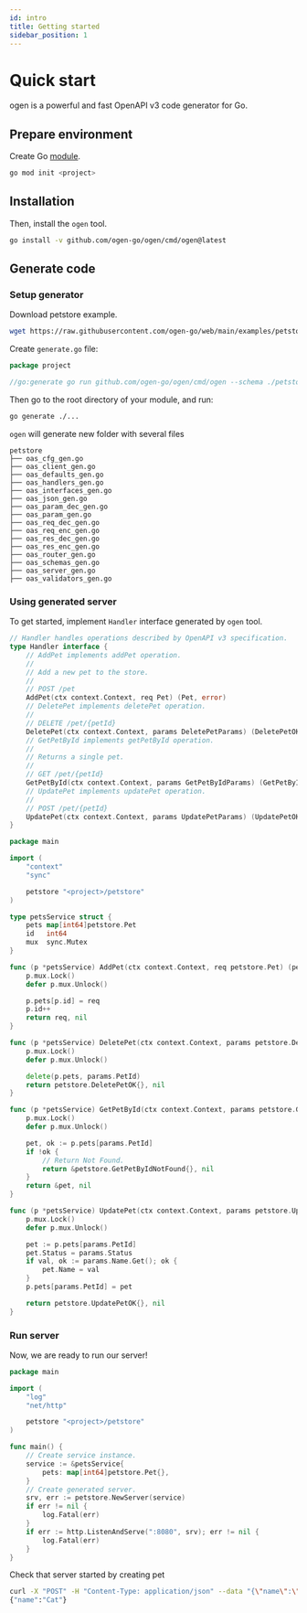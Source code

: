 ```yaml
---
id: intro
title: Getting started
sidebar_position: 1
---
```


# Quick start

ogen is a powerful and fast OpenAPI v3 code generator for Go.

## Prepare environment

Create Go [module](https://github.com/golang/go/wiki/Modules#quick-start).

```bash
go mod init <project>
```

## Installation

Then, install the `ogen` tool.

```bash
go install -v github.com/ogen-go/ogen/cmd/ogen@latest
```

## Generate code

### Setup generator

Download petstore example.

```bash
wget https://raw.githubusercontent.com/ogen-go/web/main/examples/petstore.yml
```

Create `generate.go` file:

```go title="<project>/generate.go"
package project

//go:generate go run github.com/ogen-go/ogen/cmd/ogen --schema ./petstore.yml --target petstore --clean
```

Then go to the root directory of your module, and run:

```bash
go generate ./...
```

`ogen` will generate new folder with several files

```console
petstore
├── oas_cfg_gen.go
├── oas_client_gen.go
├── oas_defaults_gen.go
├── oas_handlers_gen.go
├── oas_interfaces_gen.go
├── oas_json_gen.go
├── oas_param_dec_gen.go
├── oas_param_gen.go
├── oas_req_dec_gen.go
├── oas_req_enc_gen.go
├── oas_res_dec_gen.go
├── oas_res_enc_gen.go
├── oas_router_gen.go
├── oas_schemas_gen.go
├── oas_server_gen.go
├── oas_validators_gen.go
```

### Using generated server

To get started, implement `Handler` interface generated by `ogen` tool.

```go
// Handler handles operations described by OpenAPI v3 specification.
type Handler interface {
	// AddPet implements addPet operation.
	//
	// Add a new pet to the store.
	//
	// POST /pet
	AddPet(ctx context.Context, req Pet) (Pet, error)
	// DeletePet implements deletePet operation.
	//
	// DELETE /pet/{petId}
	DeletePet(ctx context.Context, params DeletePetParams) (DeletePetOK, error)
	// GetPetById implements getPetById operation.
	//
	// Returns a single pet.
	//
	// GET /pet/{petId}
	GetPetById(ctx context.Context, params GetPetByIdParams) (GetPetByIdRes, error)
	// UpdatePet implements updatePet operation.
	//
	// POST /pet/{petId}
	UpdatePet(ctx context.Context, params UpdatePetParams) (UpdatePetOK, error)
}
```

```go
package main

import (
	"context"
	"sync"

	petstore "<project>/petstore"
)

type petsService struct {
	pets map[int64]petstore.Pet
	id   int64
	mux  sync.Mutex
}

func (p *petsService) AddPet(ctx context.Context, req petstore.Pet) (petstore.Pet, error) {
	p.mux.Lock()
	defer p.mux.Unlock()

	p.pets[p.id] = req
	p.id++
	return req, nil
}

func (p *petsService) DeletePet(ctx context.Context, params petstore.DeletePetParams) (petstore.DeletePetOK, error) {
	p.mux.Lock()
	defer p.mux.Unlock()

	delete(p.pets, params.PetId)
	return petstore.DeletePetOK{}, nil
}

func (p *petsService) GetPetById(ctx context.Context, params petstore.GetPetByIdParams) (petstore.GetPetByIdRes, error) {
	p.mux.Lock()
	defer p.mux.Unlock()

	pet, ok := p.pets[params.PetId]
	if !ok {
		// Return Not Found.
		return &petstore.GetPetByIdNotFound{}, nil
	}
	return &pet, nil
}

func (p *petsService) UpdatePet(ctx context.Context, params petstore.UpdatePetParams) (petstore.UpdatePetOK, error) {
	p.mux.Lock()
	defer p.mux.Unlock()

	pet := p.pets[params.PetId]
	pet.Status = params.Status
	if val, ok := params.Name.Get(); ok {
		pet.Name = val
	}
	p.pets[params.PetId] = pet

	return petstore.UpdatePetOK{}, nil
}
```

### Run server
Now, we are ready to run our server!

```go title=main.go
package main

import (
    "log"
    "net/http"

    petstore "<project>/petstore"
)

func main() {
	// Create service instance.
	service := &petsService{
		pets: map[int64]petstore.Pet{},
	}
	// Create generated server.
	srv, err := petstore.NewServer(service)
    if err != nil {
        log.Fatal(err)
    }
	if err := http.ListenAndServe(":8080", srv); err != nil {
		log.Fatal(err)
	}
}
```

Check that server started by creating pet
```bash
curl -X "POST" -H "Content-Type: application/json" --data "{\"name\":\"Cat\"}" http://localhost:8080/pet
{"name":"Cat"}
```

